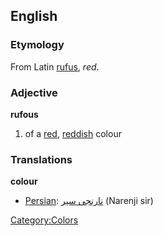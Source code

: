 ==English==

===Etymology===
From Latin [[rufus]], ''red''.

===Adjective===
'''rufous'''
#of a [[red]], [[reddish]] colour

===Translations===
'''colour'''
{{top}}
*[[Persian]]: [[نارنجی سیر]] (Narenji sir)
{{mid}}
{{bottom}}

[[Category:Colors]]
